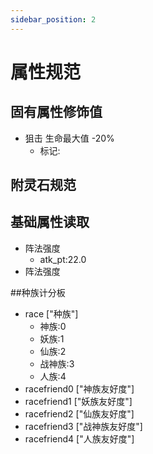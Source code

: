 ```yaml
---
sidebar_position: 2
---
```


# 属性规范

## 固有属性修饰值

+ 狙击 生命最大值 -20%
    + 标记:

## 附灵石规范



## 基础属性读取

+ 阵法强度
    + atk_pt:22.0
+ 阵法强度



##种族计分板
+ race  ["种族"]
    + 神族:0
    + 妖族:1
    + 仙族:2
    + 战神族:3
    + 人族:4
+ racefriend0 ["神族友好度"]
+ racefriend1 ["妖族友好度"]
+ racefriend2 ["仙族友好度"]
+ racefriend3 ["战神族友好度"]
+ racefriend4 ["人族友好度"]

